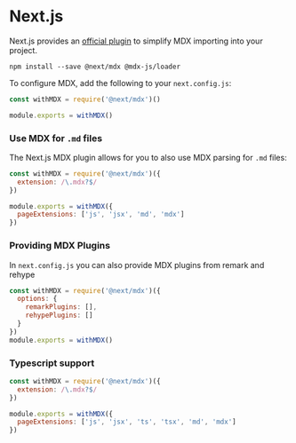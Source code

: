 # Next.js

Next.js provides an [official plugin][next-plugin] to simplify MDX importing
into your project.

```shell
npm install --save @next/mdx @mdx-js/loader
```

To configure MDX, add the following to your `next.config.js`:

```js
const withMDX = require('@next/mdx')()

module.exports = withMDX()
```

### Use MDX for `.md` files

The Next.js MDX plugin allows for you to also use MDX parsing for `.md` files:

```js
const withMDX = require('@next/mdx')({
  extension: /\.mdx?$/
})

module.exports = withMDX({
  pageExtensions: ['js', 'jsx', 'md', 'mdx']
})
```

### Providing MDX Plugins

In `next.config.js` you can also provide MDX plugins from remark and rehype

```js
const withMDX = require('@next/mdx')({
  options: {
    remarkPlugins: [],
    rehypePlugins: []
  }
})
module.exports = withMDX()
```

### Typescript support

```js
const withMDX = require('@next/mdx')({
  extension: /\.mdx?$/
})

module.exports = withMDX({
  pageExtensions: ['js', 'jsx', 'ts', 'tsx', 'md', 'mdx']
})
```

[next-plugin]: https://github.com/vercel/next.js/tree/canary/packages/next-mdx
